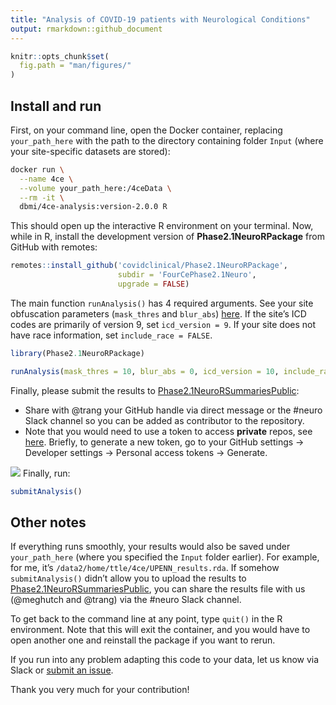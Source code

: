 ```yaml
---
title: "Analysis of COVID-19 patients with Neurological Conditions"
output: rmarkdown::github_document
---
```


```r
knitr::opts_chunk$set(
  fig.path = "man/figures/"
)
```

## Install and run

First, on your command line, open the Docker container, replacing `your_path_here` with the path to the directory containing folder `Input` (where your site-specific datasets are stored):

```bash
docker run \
  --name 4ce \
  --volume your_path_here:/4ceData \
  --rm -it \
  dbmi/4ce-analysis:version-2.0.0 R
```

This should open up the interactive R environment on your terminal.
Now, while in R, install the development version of **Phase2.1NeuroRPackage** from GitHub with remotes:

```r
remotes::install_github('covidclinical/Phase2.1NeuroRPackage',
                        subdir = 'FourCePhase2.1Neuro',
                        upgrade = FALSE)
```

The main function `runAnalysis()` has 4 required arguments.
See your site obfuscation parameters (`mask_thres` and `blur_abs`) [here](https://docs.google.com/spreadsheets/d/1Xl9juDBXt86P3xQtsoTaBl2zPl1BIiAG9DI3Rotyqp8/edit#gid=212461777).
If the site's ICD codes are primarily of version 9, set `icd_version = 9`.
If your site does not have race information, set `include_race = FALSE`.

```r
library(Phase2.1NeuroRPackage)

runAnalysis(mask_thres = 10, blur_abs = 0, icd_version = 10, include_race = TRUE)
```

Finally, please submit the results to [Phase2.1NeuroRSummariesPublic](https://github.com/covidclinical/Phase2.1NeuroRSummariesPublic):

- Share with @trang your GitHub handle via direct message or the #neuro Slack channel so you can be added as contributor to the repository.
- Note that you would need to use a token to access **private** repos, see [here](https://docs.github.com/en/github/authenticating-to-github/creating-a-personal-access-token).
Briefly, to generate a new token, go to your GitHub settings -> Developer settings -> Personal access tokens -> Generate.

![](images/token.png)
Finally, run:

```r
submitAnalysis()
```

## Other notes

If everything runs smoothly, your results would also be saved under `your_path_here` (where you specified the `Input` folder earlier).
For example, for me, it's `/data2/home/ttle/4ce/UPENN_results.rda`.
If somehow `submitAnalysis()` didn't allow you to upload the results to [Phase2.1NeuroRSummariesPublic](https://github.com/covidclinical/Phase2.1NeuroRSummariesPublic), 
you can share the results file with us (@meghutch and @trang) via the #neuro Slack channel.

To get back to the command line at any point, type `quit()` in the R environment.
Note that this will exit the container, and you would have to open another one and reinstall the package if you want to rerun.

If you run into any problem adapting this code to your data, let us know via Slack or [submit an issue](https://github.com/covidclinical/Phase2.1NeuroRPackage/issues/new).

Thank you very much for your contribution!
